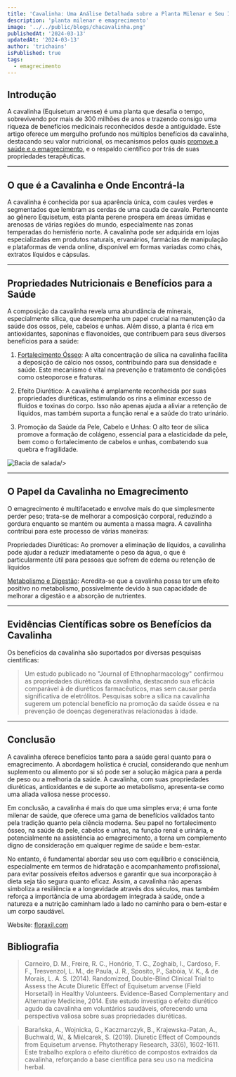 ```yaml
---
title: 'Cavalinha: Uma Análise Detalhada sobre a Planta Milenar e Seu Impacto na Saúde e no Emagrecimento'
description: 'planta milenar e emagrecimento'
image: '../../public/blogs/chacavalinha.png'
publishedAt: '2024-03-13'
updatedAt: '2024-03-13'
author: 'trichains'
isPublished: true
tags:
  - emagrecimento
---   
```


## Introdução

A cavalinha (Equisetum arvense) é uma planta que desafia o tempo, sobrevivendo por mais de 300 milhões de anos e trazendo consigo uma riqueza de benefícios medicinais reconhecidos desde a antiguidade. Este artigo oferece um mergulho profundo nos múltiplos benefícios da cavalinha, destacando seu valor nutricional, os mecanismos pelos quais [promove a saúde e o emagrecimento](https://floraxil.com/?utm_source=backlink1-floraxil), e o respaldo científico por trás de suas propriedades terapêuticas.

---

## O que é a Cavalinha e Onde Encontrá-la

 A cavalinha é conhecida por sua aparência única, com caules verdes e segmentados que lembram as cerdas de uma cauda de cavalo. Pertencente ao gênero Equisetum, esta planta perene prospera em áreas úmidas e arenosas de várias regiões do mundo, especialmente nas zonas temperadas do hemisfério norte. A cavalinha pode ser adquirida em lojas especializadas em produtos naturais, ervanários, farmácias de manipulação e plataformas de venda online, disponível em formas variadas como chás, extratos líquidos e cápsulas.

---

## Propriedades Nutricionais e Benefícios para a Saúde

 A composição da cavalinha revela uma abundância de minerais, especialmente sílica, que desempenha um papel crucial na manutenção da saúde dos ossos, pele, cabelos e unhas. Além disso, a planta é rica em antioxidantes, saponinas e flavonoides, que contribuem para seus diversos benefícios para a saúde:

 1. [Fortalecimento Ósseo](https://www.drfaustofernandes.com.br/post/a-importancia-dos-exercicios-fisicos-para-o-fortalecimento-osseo/101): A alta concentração de sílica na cavalinha facilita a deposição de cálcio nos ossos, contribuindo para sua densidade e saúde. Este mecanismo é vital na prevenção e tratamento de condições como osteoporose e fraturas.

 2. Efeito Diurético: A cavalinha é amplamente reconhecida por suas propriedades diuréticas, estimulando os rins a eliminar excesso de fluidos e toxinas do corpo. Isso não apenas ajuda a aliviar a retenção de líquidos, mas também suporta a função renal e a saúde do trato urinário. 

 3. Promoção da Saúde da Pele, Cabelo e Unhas: O alto teor de sílica promove a formação de colágeno, essencial para a elasticidade da pele, bem como o fortalecimento de cabelos e unhas, combatendo sua quebra e fragilidade.


<div style={{ display: 'flex', justifyContent: 'center' }}>
  <Image
    src="/blog/blogs/cavalinha.png"
    width={400}
    height={404}
    alt="Bacia de salada"
    
  />
</div>

---

## O Papel da Cavalinha no Emagrecimento

O emagrecimento é multifacetado e envolve mais do que simplesmente perder peso; trata-se de melhorar a composição corporal, reduzindo a gordura enquanto se mantém ou aumenta a massa magra. A cavalinha contribui para este processo de várias maneiras:

Propriedades Diuréticas: Ao promover a eliminação de líquidos, a cavalinha pode ajudar a reduzir imediatamente o peso da água, o que é particularmente útil para pessoas que sofrem de edema ou retenção de líquidos

[Metabolismo e Digestão](https://pharmasix.com.br/blog/blogs/equilibrando-o-metabolismo): Acredita-se que a cavalinha possa ter um efeito positivo no metabolismo, possivelmente devido à sua capacidade de melhorar a digestão e a absorção de nutrientes.

---

## Evidências Científicas sobre os Benefícios da Cavalinha


Os benefícios da cavalinha são suportados por diversas pesquisas científicas:

> Um estudo publicado no "Journal of Ethnopharmacology" confirmou as propriedades diuréticas da cavalinha, destacando sua eficácia comparável à de diuréticos farmacêuticos, mas sem causar perda significativa de eletrólitos.
Pesquisas sobre a sílica na cavalinha sugerem um potencial benefício na promoção da saúde óssea e na prevenção de doenças degenerativas relacionadas à idade.

---

## Conclusão

A cavalinha oferece benefícios tanto para a saúde geral quanto para o emagrecimento. A abordagem holística é crucial, considerando que nenhum suplemento ou alimento por si só pode ser a solução mágica para a perda de peso ou a melhoria da saúde. A cavalinha, com suas propriedades diuréticas, antioxidantes e de suporte ao metabolismo, apresenta-se como uma aliada valiosa nesse processo.

Em conclusão, a cavalinha é mais do que uma simples erva; é uma fonte milenar de saúde, que oferece uma gama de benefícios validados tanto pela tradição quanto pela ciência moderna. Seu papel no fortalecimento ósseo, na saúde da pele, cabelos e unhas, na função renal e urinária, e potencialmente na assistência ao emagrecimento, a torna um complemento digno de consideração em qualquer regime de saúde e bem-estar.

No entanto, é fundamental abordar seu uso com equilíbrio e consciência, especialmente em termos de hidratação e acompanhamento profissional, para evitar possíveis efeitos adversos e garantir que sua incorporação à dieta seja tão segura quanto eficaz. Assim, a cavalinha não apenas simboliza a resiliência e a longevidade através dos séculos, mas também reforça a importância de uma abordagem integrada à saúde, onde a natureza e a nutrição caminham lado a lado no caminho para o bem-estar e um corpo saudável.

Website: [floraxil.com](https://floraxil.com/?utm_source=backlink1-floraxil)

## Bibliografia

> Carneiro, D. M., Freire, R. C., Honório, T. C., Zoghaib, I., Cardoso, F. F., Tresvenzol, L. M., de Paula, J. R., Sposito, P., Sabóia, V. K., & de Morais, L. A. S. (2014). Randomized, Double-Blind Clinical Trial to Assess the Acute Diuretic Effect of Equisetum arvense (Field Horsetail) in Healthy Volunteers. Evidence-Based Complementary and Alternative Medicine, 2014. Este estudo investiga o efeito diurético agudo da cavalinha em voluntários saudáveis, oferecendo uma perspectiva valiosa sobre suas propriedades diuréticas.

> Barańska, A., Wojnicka, G., Kaczmarczyk, B., Krajewska-Patan, A., Buchwald, W., & Mielcarek, S. (2019). Diuretic Effect of Compounds from Equisetum arvense. Phytotherapy Research, 33(6), 1602-1611. Este trabalho explora o efeito diurético de compostos extraídos da cavalinha, reforçando a base científica para seu uso na medicina herbal.